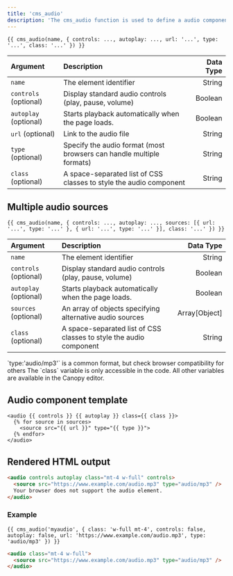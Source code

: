 ```yaml
---
title: 'cms_audio'
description: 'The cms_audio function is used to define a audio component which can be edited on the Canopy editor.'
---
```


```canvas
{{ cms_audio(name, { controls: ..., autoplay: ..., url: '...', type: '...', class: '...' }) }}
```

| Argument              | Description                                                          | Data Type |
| :-------------------- | :------------------------------------------------------------------- | --------: |
| `name`                | The element identifier                                               |    String |
| `controls` (optional) | Display standard audio controls (play, pause, volume)                |   Boolean |
| `autoplay` (optional) | Starts playback automatically when the page loads.                   |   Boolean |
| `url` (optional)      | Link to the audio file                                               |    String |
| `type` (optional)     | Specify the audio format (most browsers can handle multiple formats) |    String |
| `class` (optional)    | A space-separated list of CSS classes to style the audio component   |    String |

## Multiple audio sources

```canvas
{{ cms_audio(name, { controls: ..., autoplay: ..., sources: [{ url: '...', type: '...' }, { url: '...', type: '...' }], class: '...' }) }}
```

| Argument              | Description                                                        |     Data Type |
| :-------------------- | :----------------------------------------------------------------- | ------------: |
| `name`                | The element identifier                                             |        String |
| `controls` (optional) | Display standard audio controls (play, pause, volume)              |       Boolean |
| `autoplay` (optional) | Starts playback automatically when the page loads.                 |       Boolean |
| `sources` (optional)  | An array of objects specifying alternative audio sources           | Array[Object] |
| `class` (optional)    | A space-separated list of CSS classes to style the audio component |        String |

<Callout>
`type:'audio/mp3'` is a common format, but check browser compatibility for others
</Callout>

<Callout>
The `class` variable is only accessible in the code. All other variables are available in the Canopy editor.
</Callout>

## Audio component template

```canvas
<audio {{ controls }} {{ autoplay }} class={{ class }}>
  {% for source in sources>
    <source src="{{ url }}" type="{{ type }}">
  {% endfor>
</audio>
```

## Rendered HTML output

```html
<audio controls autoplay class="mt-4 w-full" controls>
  <source src="https://www.example.com/audio.mp3" type="audio/mp3" />
  Your browser does not support the audio element.
</audio>
```

### Example

```canvas tab="Input" title="index.html"
{{ cms_audio('myaudio', { class: 'w-full mt-4', controls: false, autoplay: false, url: 'https://www.example.com/audio.mp3', type: 'audio/mp3' }) }}
```

```html tab="Output"
<audio class="mt-4 w-full">
  <source src="https://www.example.com/audio.mp3" type="audio/mp3" />
</audio>
```
